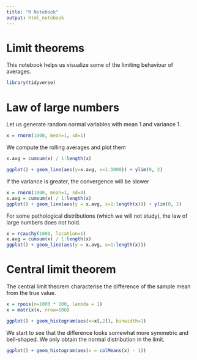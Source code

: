```yaml
---
title: "R Notebook"
output: html_notebook
---
```


# Limit theorems

This notebook helps us visualize some of the limiting behaviour of averages.

```r
library(tidyverse)
```


# Law of large numbers

Let us generate random normal variables with mean 1 and variance 1.
```r
x = rnorm(1000, mean=1, sd=1)
```

We compute the rolling averages and plot them
```r
x.avg = cumsum(x) / 1:length(x)
```

```r
ggplot() + geom_line(aes(y=x.avg, x=1:1000)) + ylim(0, 2)
```

If the variance is greater, the convergence will be slower
```r
x = rnorm(1000, mean=1, sd=4)
x.avg = cumsum(x) / 1:length(x)
ggplot() + geom_line(aes(y = x.avg, x=1:length(x))) + ylim(0, 2)
```

For some pathological distributions (which we will not study), the law of large
numbers does not hold.
```r
x = rcauchy(1000, location=1)
x.avg = cumsum(x) / 1:length(x)
ggplot() + geom_line(aes(y = x.avg, x=1:length(x)))
```

# Central limit theorem

The central limit theorem characterise the difference of the sample mean
from the true value.
```r
x = rpois(n=1000 * 100, lambda = 1)
x = matrix(x, nrow=100)
```
```r
ggplot() + geom_histogram(aes(x=x[,2]), binwidth=1)
```

We start to see that the difference looks somewhat more symmetric and bell-shaped.
We only obtain the normal distribution in the limit.
```r
ggplot() + geom_histogram(aes(x = colMeans(x) - 1))
```

